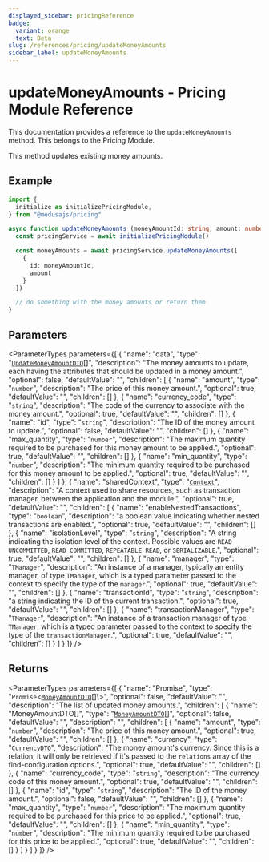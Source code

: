 ```yaml
---
displayed_sidebar: pricingReference
badge:
  variant: orange
  text: Beta
slug: /references/pricing/updateMoneyAmounts
sidebar_label: updateMoneyAmounts
---
```



# updateMoneyAmounts - Pricing Module Reference

This documentation provides a reference to the `updateMoneyAmounts` method. This belongs to the Pricing Module.

This method updates existing money amounts.

## Example

```ts
import { 
  initialize as initializePricingModule,
} from "@medusajs/pricing"

async function updateMoneyAmounts (moneyAmountId: string, amount: number) {
  const pricingService = await initializePricingModule()

  const moneyAmounts = await pricingService.updateMoneyAmounts([
    {
      id: moneyAmountId, 
      amount
    }
  ])

  // do something with the money amounts or return them
}
```

## Parameters

<ParameterTypes parameters={[
  {
    "name": "data",
    "type": "[`UpdateMoneyAmountDTO`](../../interfaces/UpdateMoneyAmountDTO.mdx)[]",
    "description": "The money amounts to update, each having the attributes that should be updated in a money amount.",
    "optional": false,
    "defaultValue": "",
    "children": [
      {
        "name": "amount",
        "type": "`number`",
        "description": "The price of this money amount.",
        "optional": true,
        "defaultValue": "",
        "children": []
      },
      {
        "name": "currency_code",
        "type": "`string`",
        "description": "The code of the currency to associate with the money amount.",
        "optional": true,
        "defaultValue": "",
        "children": []
      },
      {
        "name": "id",
        "type": "`string`",
        "description": "The ID of the money amount to update.",
        "optional": false,
        "defaultValue": "",
        "children": []
      },
      {
        "name": "max_quantity",
        "type": "`number`",
        "description": "The maximum quantity required to be purchased for this money amount to be applied.",
        "optional": true,
        "defaultValue": "",
        "children": []
      },
      {
        "name": "min_quantity",
        "type": "`number`",
        "description": "The minimum quantity required to be purchased for this money amount to be applied.",
        "optional": true,
        "defaultValue": "",
        "children": []
      }
    ]
  },
  {
    "name": "sharedContext",
    "type": "[`Context`](../../interfaces/Context.mdx)",
    "description": "A context used to share resources, such as transaction manager, between the application and the module.",
    "optional": true,
    "defaultValue": "",
    "children": [
      {
        "name": "enableNestedTransactions",
        "type": "`boolean`",
        "description": "a boolean value indicating whether nested transactions are enabled.",
        "optional": true,
        "defaultValue": "",
        "children": []
      },
      {
        "name": "isolationLevel",
        "type": "`string`",
        "description": "A string indicating the isolation level of the context. Possible values are `READ UNCOMMITTED`, `READ COMMITTED`, `REPEATABLE READ`, or `SERIALIZABLE`.",
        "optional": true,
        "defaultValue": "",
        "children": []
      },
      {
        "name": "manager",
        "type": "`TManager`",
        "description": "An instance of a manager, typically an entity manager, of type `TManager`, which is a typed parameter passed to the context to specify the type of the `manager`.",
        "optional": true,
        "defaultValue": "",
        "children": []
      },
      {
        "name": "transactionId",
        "type": "`string`",
        "description": "a string indicating the ID of the current transaction.",
        "optional": true,
        "defaultValue": "",
        "children": []
      },
      {
        "name": "transactionManager",
        "type": "`TManager`",
        "description": "An instance of a transaction manager of type `TManager`, which is a typed parameter passed to the context to specify the type of the `transactionManager`.",
        "optional": true,
        "defaultValue": "",
        "children": []
      }
    ]
  }
]} />

## Returns

<ParameterTypes parameters={[
  {
    "name": "Promise",
    "type": "`Promise`<[`MoneyAmountDTO`](../../interfaces/MoneyAmountDTO.mdx)[]\\>",
    "optional": false,
    "defaultValue": "",
    "description": "The list of updated money amounts.",
    "children": [
      {
        "name": "MoneyAmountDTO[]",
        "type": "[`MoneyAmountDTO`](../../interfaces/MoneyAmountDTO.mdx)[]",
        "optional": false,
        "defaultValue": "",
        "description": "",
        "children": [
          {
            "name": "amount",
            "type": "`number`",
            "description": "The price of this money amount.",
            "optional": true,
            "defaultValue": "",
            "children": []
          },
          {
            "name": "currency",
            "type": "[`CurrencyDTO`](../../interfaces/CurrencyDTO.mdx)",
            "description": "The money amount's currency. Since this is a relation, it will only be retrieved if it's passed to the `relations` array of the find-configuration options.",
            "optional": true,
            "defaultValue": "",
            "children": []
          },
          {
            "name": "currency_code",
            "type": "`string`",
            "description": "The currency code of this money amount.",
            "optional": true,
            "defaultValue": "",
            "children": []
          },
          {
            "name": "id",
            "type": "`string`",
            "description": "The ID of the money amount.",
            "optional": false,
            "defaultValue": "",
            "children": []
          },
          {
            "name": "max_quantity",
            "type": "`number`",
            "description": "The maximum quantity required to be purchased for this price to be applied.",
            "optional": true,
            "defaultValue": "",
            "children": []
          },
          {
            "name": "min_quantity",
            "type": "`number`",
            "description": "The minimum quantity required to be purchased for this price to be applied.",
            "optional": true,
            "defaultValue": "",
            "children": []
          }
        ]
      }
    ]
  }
]} />
